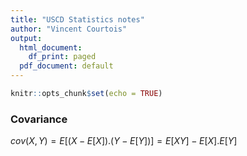 ```yaml
---
title: "USCD Statistics notes"
author: "Vincent Courtois"
output:
  html_document:
    df_print: paged
  pdf_document: default
---
```


```r
knitr::opts_chunk$set(echo = TRUE)
```

### Covariance
$cov(X,Y) = E[(X-E[X]).(Y-E[Y])] = E[XY] - E[X].E[Y]$